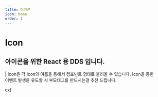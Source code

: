 ```yaml
---
title: 아이콘
icon: home
order: 1
---
```


# Icon
## 아이콘을 위한 React 용 DDS 입니다.

| Icon은 각 Icon의 이름을 통해서 컴포넌트 형태로 불러올 수 있습니다. Icon을 통한 이벤트 발생을 유도할 시 부모태그를 만드시는걸 추천 드립니다.

ex)

<BottomNav/>